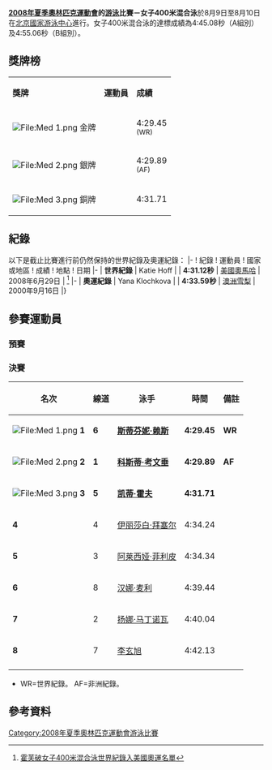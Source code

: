 {{noteTA
|1=zh-hans:專項; zh-hant:項目;
}}

{{2008年夏季奧林匹克運動會游泳比賽}}

'''[[2008年夏季奧林匹克運動會|2008年夏季奧林匹克運動會]]的[[2008年夏季奧林匹克運動會游泳比賽|游泳]]比賽－女子400米混合泳'''於8月9日至8月10日在[[北京國家游泳中心|北京國家游泳中心]]進行。女子400米混合泳的達標成績為4:45.08秒（A組別）及4:55.06秒（B組別）。

== 獎牌榜 ==
{| class="wikitable"
|- bgcolor="#efefef"
| '''獎牌'''
| '''運動員'''
| '''成績'''
|-
| bgcolor="gold" | [[File:Med_1.png|File:Med 1.png]] 金牌
|{{flagIOCathlete|[[斯蒂芬妮·赖斯|斯蒂芬妮·-{zh-hans:赖斯;zh-hk:賴絲;zh-tw:萊絲;}-]]|AUS|2008年夏季}}||4:29.45 <BR><small>(WR)</small>
|-
| bgcolor="silver" | [[File:Med_2.png|File:Med 2.png]] 銀牌
|{{flagIOCathlete|[[科斯蒂·考文垂|科斯蒂·-{zh-hans:考文垂;zh-hk:歌雲妮;zh-tw:柯芬特里;}-]]|ZIM|2008年夏季}}||4:29.89 <BR><small>(AF)</small>
|-
| bgcolor="cc9966" | [[File:Med_3.png|File:Med 3.png]] 銅牌
|{{flagIOCathlete|[[凯蒂·霍夫|凯蒂·-{zh-hans:霍夫;zh-hk:荷芙;zh-tw:霍芙;}-]]|USA|2008年夏季}}||4:31.71
|}

== 紀錄 ==
以下是截止比賽進行前仍然保持的世界紀錄及奧運紀錄：
{{start box}}
|-
! 紀錄 
! 運動員
! 國家或地區
! 成績
! 地點
! 日期
|-
| '''世界紀錄'''
| Katie Hoff
| {{USA}}
| ''' 4:31.12秒'''
| [[美國|美國]][[奧馬哈_(內布拉斯加州)|奧馬哈]]
| 2008年6月29日
| <ref>[http://news.sports.cn/others/swimming/news/2008-06-30/1514461.html 霍芙破女子400米混合泳世界紀錄入美國奧運名單]{{dead link|date=2018年5月 |bot=InternetArchiveBot |fix-attempted=yes }}</ref>
|-
| '''奧運紀錄'''
| Yana Klochkova 
| {{UKR}}
| ''' 4:33.59秒'''
| [[澳洲|澳洲]][[雪梨_(城市)|雪梨]]
| 2000年9月16日
|}

== 參賽運動員 ==
=== 預賽 ===

=== 決賽 ===
{| class="wikitable sortable" width=70% style="text-align:center"
|-
! 名次 !! 線道 !! 泳手 !! 時間 !! 備註
|- bgcolor=gold
| [[File:Med_1.png|File:Med 1.png]] '''1''' || '''6''' ||align=left| '''{{flagIOC|AUS|2008年夏季}}[[斯蒂芬妮·赖斯|斯蒂芬妮·赖斯]]''' || '''4:29.45''' || '''WR'''
|- bgcolor=silver
| [[File:Med_2.png|File:Med 2.png]] '''2''' || '''1''' ||align=left| '''{{flagIOC|ZIM|2008年夏季}}[[科斯蒂·考文垂|科斯蒂·考文垂]]''' || '''4:29.89''' || '''AF'''
|- bgcolor=cc9966
| [[File:Med_3.png|File:Med 3.png]] '''3''' || '''5''' ||align=left| '''{{flagIOC|USA|2008年夏季}}[[凯蒂·霍夫|凯蒂·霍夫]]''' || '''4:31.71''' ||
|-
| '''4''' || 4 ||align=left| {{flagIOC|USA|2008年夏季}}[[伊丽莎白·拜塞尔|伊丽莎白·拜塞尔]] || 4:34.24 ||
|-
| '''5''' || 3 ||align=left| {{flagIOC|ITA|2008年夏季}}[[阿莱西娅·菲利皮|阿莱西娅·菲利皮]] || 4:34.34 ||
|-
| '''6''' || 8 ||align=left| {{flagIOC|GBR|2008年夏季}}[[汉娜·麦利|汉娜·麦利]] || 4:39.44 ||
|-
| '''7''' || 2 ||align=left| {{flagIOC|RUS|2008年夏季}}[[扬娜·马丁诺瓦|扬娜·马丁诺瓦]] || 4:40.04 ||
|-
| '''8''' || 7 ||align=left| {{flagIOC|CHN|2008年夏季}}[[李玄旭|李玄旭]] || 4:42.13 ||
|-
|}

*WR=世界紀錄。 AF=非洲紀錄。

== 參考資料 ==
{{Reflist}}

[[Category:2008年夏季奧林匹克運動會游泳比賽|Category:2008年夏季奧林匹克運動會游泳比賽]]